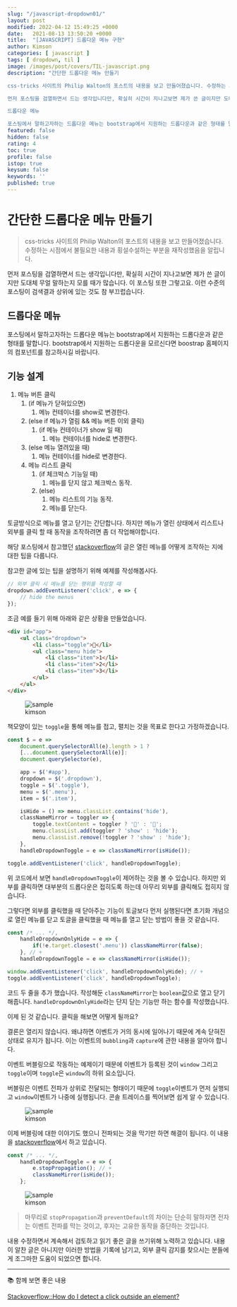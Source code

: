```yaml
---
slug: "/javascript-dropdown01/"
layout: post
modified: 2022-04-12 15:49:25 +0000
date:   2021-08-13 13:50:20 +0000
title:  "[JAVASCRIPT] 드롭다운 메뉴 구현"
author: Kimson
categories: [ javascript ]
tags: [ dropdown, til ]
image: /images/post/covers/TIL-javascript.png
description: "간단한 드롭다운 메뉴 만들기

css-tricks 사이트의 Philip Walton의 포스트의 내용을 보고 만들어졌습니다. 수정하는 시점에서 불필요한 내용과 횡설수설하는 부분을 재작성했음을 알립니다.

먼저 포스팅을 검열하면서 드는 생각입니다만, 확실히 시간이 지나고보면 제가 쓴 글이지만 도대체 무얼 말하는지 모를 때가 많습니다. 이 포스팅 또한 그렇고요. 이런 수준의 포스팅이 검색결과 상위에 있는 것도 참 부끄럽습니다.

드롭다운 메뉴

포스팅에서 말하고자하는 드롭다운 메뉴는 bootstrap에서 지원하는 드롭다운과 같은 형태를 말합니다. bootstrap에서 지원하는 드롭다운을 모르신다면 boostrap 홈페이지의 컴포넌트를 참고하시길 바랍니다."
featured: false
hidden: false
rating: 4
toc: true
profile: false
istop: true
keysum: false
keywords: ''
published: true
---
```


# 간단한 드롭다운 메뉴 만들기

> css-tricks 사이트의 Philip Walton의 포스트의 내용을 보고 만들어졌습니다. 수정하는 시점에서 불필요한 내용과 횡설수설하는 부분을 재작성했음을 알립니다.

먼저 포스팅을 검열하면서 드는 생각입니다만, 확실히 시간이 지나고보면 제가 쓴 글이지만 도대체 무얼 말하는지 모를 때가 많습니다. 이 포스팅 또한 그렇고요. 이런 수준의 포스팅이 검색결과 상위에 있는 것도 참 부끄럽습니다.

## 드롭다운 메뉴

포스팅에서 말하고자하는 드롭다운 메뉴는 bootstrap에서 지원하는 드롭다운과 같은 형태를 말합니다. bootstrap에서 지원하는 드롭다운을 모르신다면 boostrap 홈페이지의 컴포넌트를 참고하시길 바랍니다.

## 기능 설계

1. 메뉴 버튼 클릭
   1. (if 메뉴가 닫혀있으면)
      1. 메뉴 컨테이너를 show로 변경한다.
   2. (else if 메뉴가 열림 && 메뉴 버튼 이외 클릭)
      1. (if 메뉴 컨테이너가 show 일 때)
         1. 메뉴 컨테이너를 hide로 변경한다.
   3. (else 메뉴 열려있을 때)
      1. 메뉴 컨테이너를 hide로 변경한다.
   4. 메뉴 리스트 클릭
      1. (if 체크박스 기능일 때)
         1. 메뉴를 닫지 않고 체크박스 동작.
      2. (else)
         1. 메뉴 리스트의 기능 동작.
         2. 메뉴를 닫는다.

토글방식으로 메뉴를 열고 닫기는 간단합니다. 하지만 메뉴가 열린 상태에서 리스트나 외부를 클릭 할 때 동작을 조작하려면 좀 더 작업해야합니다.

해당 포스팅에서 참고했던 [stackoverflow](https://stackoverflow.com/questions/152975/how-do-i-detect-a-click-outside-an-element)의 글은 열린 메뉴를 어떻게 조작하는 지에 대한 팁을 다룹니다.

참고한 글에 있는 팁을 설명하기 위해 예제를 작성해봅시다.

```javascript
// 외부 클릭 시 메뉴를 닫는 행위를 작성할 때
dropdown.addEventListener('click', e => {
    // hide the menus
});
```

조금 예를 들기 위해 아래와 같은 상황을 만들었습니다.

```html
<div id="app">
    <ul class="dropdown">
        <li class="toggle">📘</li>
        <ul class="menu hide">
            <li class="item">1</li>
            <li class="item">2</li>
            <li class="item">3</li>
        </ul>
    </ul>
</div>
```

<figure className="text-center">
<span className="w-inline-block">
   <img src="/images/post/dropdown/dropdown01.png" alt="sample" title="sample" />
   <figcaption>kimson</figcaption>
</span>
</figure>

책모양이 있는 `toggle`을 통해 메뉴를 접고, 펼치는 것을 목표로 한다고 가정하겠습니다.

```javascript
const $ = e =>
    document.querySelectorAll(e).length > 1 ?
    [...document.querySelectorAll(e)]:
    document.querySelector(e),

    app = $('#app'),
    dropdown = $('.dropdown'),
    toggle = $('.toggle'),
    menu = $('.menu'),
    item = $('.item'),

    isHide = () => menu.classList.contains('hide'),
    classNameMirror = toggler => {
        toggle.textContent = toggler ? '📖' : '📘';
        menu.classList.add(toggler ? 'show' : 'hide');
        menu.classList.remove(!toggler ? 'show' : 'hide');
    },
    handleDropdownToggle = e => classNameMirror(isHide());

toggle.addEventListener('click', handleDropdownToggle);
```

위 코드에서 보면 `handleDropdownToggle`이 제어하는 것을 볼 수 있습니다. 하지만 외부를 클릭하면 대부분의 드롭다운은 접히도록 하는데 아무리 외부를 클릭해도 접히지 않습니다.

그렇다면 외부를 클릭했을 때 닫아주는 기능이 토글보다 먼저 실행된다면 초기화 개념으로 열린 메뉴를 닫고 토글을 클릭했을 때 메뉴를 열고 닫는 방법이 좋을 것 같습니다.

```javascript
const /* ... */,
    handleDropdownOnlyHide = e => {
        if(!e.target.closest('.menu')) classNameMirror(false);
    }, // +
    handleDropdownToggle = e => classNameMirror(isHide());

window.addEventListener('click', handleDropdownOnlyHide); // +
toggle.addEventListener('click', handleDropdownToggle);
```

코드 두 줄을 추가 했습니다. 작성해둔 `classNameMirror`는 `boolean`값으로 열고 닫기 해줍니다. `handleDropdownOnlyHide`라는 단지 닫는 기능만 하는 함수를 작성했습니다.

이제 된 것 같습니다. 클릭을 해보면 어떻게 될까요?

결론은 열리지 않습니다. 왜냐하면 이벤트가 거의 동시에 일어나기 때문에 계속 닫혀진 상태로 유지가 됩니다. 이는 이벤트의 `bubbling`과 `capture`에 관한 내용을 알아야 합니다.

이벤트 버블링으로 작동하는 예제이기 때문에 이벤트가 등록된 것이 `window` 그리고 `toggle`이며 `toggle`은 `window`의 하위 요소입니다.

버블링은 이벤트 전파가 상위로 전달되는 형태이기 때문에 `toggle`이벤트가 먼저 실행되고 `window`이벤트가 나중에 실행됩니다. 콘솔 트레이스를 찍어보면 쉽게 알 수 있습니다.

<figure className="text-center">
<span className="w-inline-block">
   <img src="/images/post/dropdown/dropdown02.png" alt="sample" title="sample" />
   <figcaption>kimson</figcaption>
</span>
</figure>

이제 버블링에 대한 이야기도 했으니 전파되는 것을 막기만 하면 해결이 됩니다. 이 내용을 [stackoverflow](https://stackoverflow.com/questions/152975/how-do-i-detect-a-click-outside-an-element)에서 하고 있습니다.

```javascript
const /* ... */,
    handleDropdownToggle = e => {
        e.stopPropagation(); // +
        classNameMirror(isHide());
    };
```

<figure className="text-center">
<span className="w-inline-block">
   <img src="/images/post/dropdown/dropdown03.png" alt="sample" title="sample" />
   <figcaption>kimson</figcaption>
</span>
</figure>

> 마무리로 `stopPropagation`과 `preventDefault`의 차이는 단순히 말하자면 전자는 이벤트 전파를 막는 것이고, 후자는 고유한 동작을 중단하는 것입니다.

내용 수정하면서 계속해서 검토하고 읽기 좋은 글을 쓰기위해 노력하고 있습니다. 내용이 알찬 글은 아니지만 이러한 방법을 기록에 남기고, 외부 클릭 감지를 찾으시는 분들에게 조그마한 도움이 되었으면 합니다.

-----

📚 함께 보면 좋은 내용

[Stackoverflow::How do I detect a click outside an element?](https://stackoverflow.com/questions/152975/how-do-i-detect-a-click-outside-an-element)